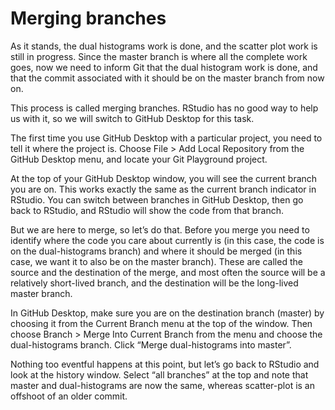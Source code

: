 # Merging branches

As it stands, the dual histograms work is done, and the scatter plot work is still in progress. Since the master branch is where all the complete work goes, now we need to inform Git that the dual histogram work is done, and that the commit associated with it should be on the master branch from now on. 

This process is called merging branches. RStudio has no good way to help us with it, so we will switch to GitHub Desktop for this task.

The first time you use GitHub Desktop with a particular project, you need to tell it where the project is. Choose File > Add Local Repository from the GitHub Desktop menu, and locate your Git Playground project. 

At the top of your GitHub Desktop window, you will see the current branch you are on. This works exactly the same as the current branch indicator in RStudio. You can switch between branches in GitHub Desktop, then go back to RStudio, and RStudio will show the code from that branch.

But we are here to merge, so let's do that. Before you merge you need to identify where the code you care about currently is (in this case, the code is on the dual-histograms branch) and where it should be merged (in this case, we want it to also be on the master branch). These are called the source and the destination of the merge, and most often the source will be a relatively short-lived branch, and the destination will be the long-lived master branch. 

In GitHub Desktop, make sure you are on the destination branch (master) by choosing it from the Current Branch menu at the top of the window. Then choose Branch > Merge Into Current Branch from the menu and choose the dual-histograms branch. Click "Merge dual-histograms into master". 

Nothing too eventful happens at this point, but let's go back to RStudio and look at the history window. Select "all branches" at the top and note that master and dual-histograms are now the same, whereas scatter-plot is an offshoot of an older commit. 



